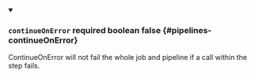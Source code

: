
<details className="config-field" data-expandable="false" open>
<summary>

### `continueOnError` <span class="config-field-required" data-required="false">required</span> <span class="config-field-type">boolean</span> <span class="config-field-default">false</span> <span class="config-field-enum"></span> {#pipelines-continueOnError}

ContinueOnError will not fail the whole job and pipeline if
a call within the step fails.

</summary>



</details>
